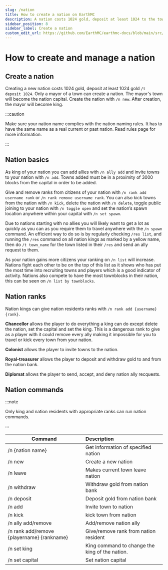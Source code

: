 ```yaml
---
slug: /nation
title: How to create a nation on EarthMC
description: A nation costs 1024 gold, deposit at least 1024 to the town bank using /t deposit 1024. Only a mayor of a town can create a nation. The mayor's town will become the nation capital. Create the nation with /n new.
sidebar_position: 8
sidebar_label: Create a nation
custom_edit_url: https://github.com/EarthMC/earthmc-docs/blob/main/src/docs/nation.mdx
---
```

# How to create and manage a nation
## Create a nation
Creating a new nation costs 1024 gold, deposit at least 1024 gold `/t deposit 1024`. Only a mayor of a town can create a nation. The mayor's town will become the nation capital. Create the nation with `/n new`. After creation, the mayor will become king.

:::caution

Make sure your nation name complies with the nation naming rules. It has to have the same name as a real current or past nation. Read rules page for more information.

:::

## Nation basics
As king of your nation you can add allies with `/n ally add` and invite towns to your nation with `/n add`. Towns added must be in a proximity of 3000 blocks from the capital in order to be added.

Give and remove ranks from citizens of your nation with `/n rank add username rank` or `/n rank remove username rank`. You can also kick towns from the nation with `/n kick`, delete the nation with `/n delete`, toggle public joining to your nation with `/n toggle open` and set the nation’s spawn location anywhere within your capital with `/n set spawn`.

Due to nations starting with no allies you will likely want to get a lot as quickly as you can as you require them to travel anywhere with the `/n spawn` command. An efficient way to do so is by regularly checking `/res list`, and running the `/res` command on all nation kings as marked by a yellow name, then do `/t town_name` for the town listed in their `/res` and send an ally request to them.

As your nation gains more citizens your ranking on `/n list` will increase. Nations fight each other to be on the top of this list as it shows who has put the most time into recruiting towns and players which is a good indicator of activity. Nations also compete to have the most townblocks in their nation, this can be seen on `/n list by townblocks`.

## Nation ranks
Nation kings can give nation residents ranks with `/n rank add {username} {rank}`.

**Chancellor** allows the player to do everything a king can do except delete the nation, set the capital and set the king. This is a dangerous rank to give as a player with it could remove every ally making it impossible for you to travel or kick every town from your nation.

**Colonist** allows the player to invite towns to the nation.

**Royal-treasurer** allows the player to deposit and withdraw gold to and from the nation bank.

**Diplomat** allows the player to send, accept, and deny nation ally recquests.

## Nation commands
:::note

Only king and nation residents with appropriate ranks can run nation commands.

:::

| Command       | Description          |
| ------------- |:-------------|
| /n {nation name}     | Get information of specified nation |
| /n new     | Create a new nation |
| /n leave     | Makes current town leave nation |
| /n withdraw     | Withdraw gold from nation bank |
| /n deposit     | Deposit gold from nation bank |
| /n add     | Invite town to nation |
| /n kick     | kick town from nation |
| /n ally add/remove   | Add/remove nation ally |
| /n rank add/remove {playername} {rankname}  | Give/remove rank from nation resident |
| /n set king     | King command to change the king of the nation. |
| /n set capital     | Set nation capital |
